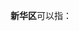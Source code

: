 '''新华区'''可以指：
{{PRC admin/disambig|13/01/05/000/000|13/09/02/000/000|41/04/02/000/000}}
{{disambig|X|cat=三字中国区名消歧义}}